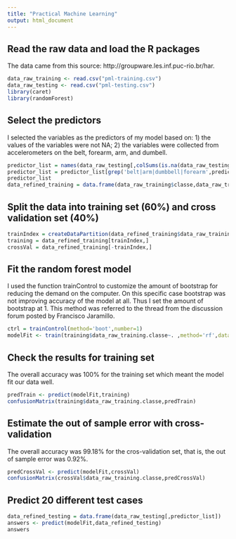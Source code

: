 ```yaml
---
title: "Practical Machine Learning"
output: html_document
---
```


## Read the raw data and load the R packages
The data came from this source: http://groupware.les.inf.puc-rio.br/har.
```r
data_raw_training <- read.csv("pml-training.csv")
data_raw_testing <- read.csv("pml-testing.csv")
library(caret)
library(randomForest)
```

## Select the predictors
I selected the variables as the predictors of my model based on:
1) the values of the variables were not NA;
2) the variables were collected from accelerometers on the belt, forearm, arm, and dumbell.
```r
predictor_list = names(data_raw_testing[,colSums(is.na(data_raw_testing)) != nrow(data_raw_testing)])
predictor_list = predictor_list[grep('belt|arm|dumbbell|forearm',predictor_list)]
predictor_list
data_refined_training = data.frame(data_raw_training$classe,data_raw_training[,predictor_list])
```

## Split the data into training set (60%) and cross validation set (40%)
```r
trainIndex = createDataPartition(data_refined_training$data_raw_training.classe, p = 0.60,list=FALSE)
training = data_refined_training[trainIndex,]
crossVal = data_refined_training[-trainIndex,]
```

## Fit the random forest model
I used the function trainControl to customize the amount of bootstrap for reducing the demand on the computer. On this specific case bootstrap was not improving accuracy of the model at all. Thus I set the amount of bootstrap at 1. This method was referred to the thread from the discussion forum posted by Francisco Jaramillo.
```r
ctrl = trainControl(method='boot',number=1)
modelFit <- train(training$data_raw_training.classe~. ,method='rf',data=training,trControl=ctrl)
```

## Check the results for training set
The overall accuracy was 100% for the training set which meant the model fit our data well.
```r
predTrain <- predict(modelFit,training)
confusionMatrix(training$data_raw_training.classe,predTrain)
```

## Estimate the out of sample error with cross-validation
The overall accuracy was 99.18% for the cros-validation set, that is, the out of sample error was 0.92%.
```r
predCrossVal <- predict(modelFit,crossVal)
confusionMatrix(crossVal$data_raw_training.classe,predCrossVal)
```

## Predict 20 different test cases
```r
data_refined_testing = data.frame(data_raw_testing[,predictor_list])
answers <- predict(modelFit,data_refined_testing)
answers
```
